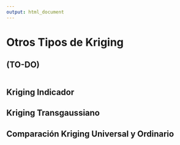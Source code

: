 ```yaml
---
output: html_document
---
```


# Otros Tipos de Kriging

## (TO-DO)

```r

```

## Kriging Indicador

## Kriging Transgaussiano

## Comparación Kriging Universal y Ordinario